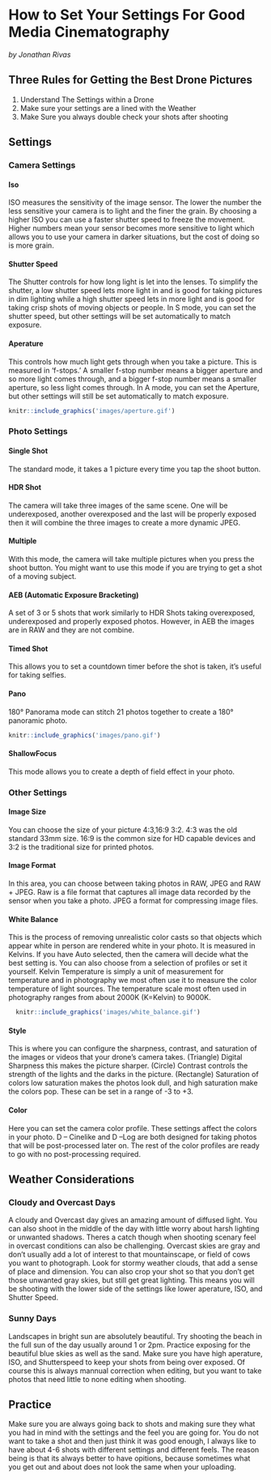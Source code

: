 # How to Set Your Settings For Good Media Cinematography {#ch-camera-settings}

*by Jonathan Rivas*

## Three Rules for Getting the Best Drone Pictures
1. Understand The Settings within a Drone 
2. Make sure your settings are a lined with the Weather 
3. Make Sure you always double check your shots after shooting 

## Settings

### Camera Settings
#### Iso 
 ISO measures the sensitivity of the image sensor. The lower the number the less sensitive your camera is to light and the finer the grain. By choosing a higher ISO you can use a faster shutter speed to freeze the movement. Higher numbers mean your sensor becomes more sensitive to light which allows you to use your camera in darker situations, but the cost of doing so is more grain.


#### Shutter Speed 
The Shutter controls for how long light is let into the lenses. To simplify the shutter, a low shutter speed lets more light in and is good for taking pictures in dim lighting while a high shutter speed lets in more light and is good for taking crisp shots of moving objects or people. In S mode, you can set the shutter speed, but other settings will be set automatically to match exposure.


#### Aperature
This controls how much light gets through when you take a picture. This is measured in ‘f-stops.’ A smaller f-stop number means a bigger aperture and so more light comes through, and a bigger f-stop number means a smaller aperture, so less light comes through. In A mode, you can set the Aperture, but other settings will still be set automatically to match exposure.

```r
knitr::include_graphics('images/aperture.gif')
```

### Photo Settings

#### Single Shot 
The standard mode, it takes a 1 picture every time you tap the shoot button.

#### HDR Shot
The camera will take three images of the same scene. One will be underexposed, another overexposed and the last will be properly exposed then it will combine the three images to create a more dynamic JPEG. 

#### Multiple
With this mode, the camera will take multiple pictures when you press the shoot button. You might want to use this mode if you are trying to get a shot of a moving subject.

#### AEB (Automatic Exposure Bracketing)
A set of 3 or 5 shots that work similarly to HDR Shots taking overexposed, underexposed and properly exposed photos. However, in AEB the images are in RAW and they are not combine. 

#### Timed Shot 
This allows you to set a countdown timer before the shot is taken, it’s useful for taking selfies.

#### Pano 
180° Panorama mode  can stitch 21 photos together to create a 180° panoramic photo.

```r
knitr::include_graphics('images/pano.gif')
```

#### ShallowFocus
This mode allows you to create a depth of field effect in your photo.

### Other Settings 

#### Image Size 
You can choose the size of your picture 4:3,16:9 3:2. 4:3 was the old standard 33mm size. 16:9 is the common size for HD capable devices and 3:2 is the traditional size for printed photos.

#### Image Format
In this area, you can choose between taking photos in RAW, JPEG and RAW + JPEG. Raw is a file format that captures all image data recorded by the sensor when you take a photo. JPEG a format for compressing image files.

#### White Balance 
This is the process of removing unrealistic color casts so that objects which appear white in person are rendered white in your photo.  It is measured in Kelvins. If you have Auto selected, then the camera will decide what the best setting is. You can also choose from a selection of profiles or set it yourself. Kelvin Temperature is simply a unit of measurement for temperature and in photography we most often use it to measure the color temperature of light sources. The temperature scale most often used in photography ranges from about 2000K (K=Kelvin) to 9000K.

```r
  knitr::include_graphics('images/white_balance.gif')
```

#### Style 
This is where you can configure the sharpness, contrast, and saturation of the images or videos that your drone’s camera takes. (Triangle) Digital Sharpness this makes the picture sharper. (Circle) Contrast controls the strength of the lights and the darks in the picture. (Rectangle) Saturation of colors low saturation makes the photos look dull, and high saturation make the colors pop. These can be set in a range of -3 to +3.

#### Color 
Here you can set the camera color profile. These settings affect the colors in your photo.  D – Cinelike and D –Log are both designed for taking photos that will be post-processed later on. The rest of the color profiles are ready to go with no post-processing required.


## Weather Considerations

###  Cloudy and Overcast Days 
A cloudy and Overcast day gives an amazing amount of diffused light. You can also shoot in the middle of the day with little worry about harsh lighting or unwanted shadows. Theres a catch though when shooting scenary feel in overcast conditions can also be challenging. Overcast skies are gray and don’t usually add a lot of interest to that mountainscape, or field of cows you want to photograph. Look for stormy weather clouds, that add a sense of place and dimension. You can also crop your shot so that you don’t get those unwanted gray skies, but still get great lighting. This means you will be shooting with the lower side of the settings like lower aperature, ISO, and Shutter Speed.

### Sunny Days 
Landscapes in bright sun are absolutely beautiful. Try shooting the beach in the full sun of the day usually around 1 or 2pm. Practice exposing for the beautiful blue skies as well as the sand. Make sure you have high aperature, ISO, and Shutterspeed to keep your shots from being over exposed. Of course this is always mannual correction when editing, but you want to take photos that need little to none editing when shooting. 


## Practice 
 Make sure you are always going back to shots and making sure they what you had in mind with the settings and the feel you are going for. You do not want to take a shot and then just think it was good enough, I always like to have about 4-6 shots with different settings and different feels. The reason being is that its always better to have opitions, because sometimes what you get out and about does not look the same when your uploading.
